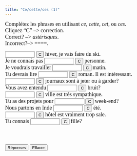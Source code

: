 ```yaml
---
title: "Ce/cette/ces (1)"
---
```


<p align=left><font face="Garamond" size="4">Complétez les phrases en utilisant 
        *ce,* *cette,* *cet,* ou *ces.* <br>
        Cliquez "C" --&gt; correction.<br>
        Correct? --&gt; *astérisques*. <br>
        Incorrect?--&gt; ====.</font></p>


<form action="" method=post>
              <font face="Garamond" size="4"> 
              <input size=9 name=item1>
              <input onClick="dasher(form.item1, 'Cet')" type=button value=C name=Button>
              hiver, je vais faire du ski.<br>
              Je ne connais pas 
              <input size=9 
name=item2>
              <input onClick="dasher(form.item2, 'cette')" type=button value=C name=Button>
              personne.<br>
              Je voudrais travailler 
              <input size=9 name=item3>
              <input onClick="dasher(form.item3, 'ce')" type=button value=C name=Button>
              matin.<br>
              Tu devrais lire 
              <input size=9 name=item4>
              <input onClick="dasher(form.item4, 'ce')" type=button value=C name=Button>
              roman. Il est intéressant.<br>
              <input size=9 name=item5>
              <input onClick="dasher(form.item5, 'Ces')" type=button value=C name=Button>
              journaux sont à jeter ou à garder?<br>
              Vous avez entendu 
              <input size=9 
      name=item6>
              <input onClick="dasher(form.item6, 'ce')" type=button value=C name=Button>
              bruit?<br>
              <input size=9 name=item7>
              <input onClick="dasher(form.item7, 'Cette')" type=button value=C name=Button>
              ville est très sympathique.<br>
              Tu as des projets pour 
              <input size=9 
      name=item8>
              <input onClick="dasher(form.item8, 'ce')" type=button value=C name=Button>
              week-end?<br>
              Nous partons en Inde 
              <input size=9 name=item9>
              <input onClick="dasher(form.item9, 'cet')" type=button value=C name=Button>
              été.<br>
              <input size=9 name=item10>
              <input onClick="dasher(form.item10, 'Cet')" type=button value=C name=Button>
              hôtel est vraiment trop sale. <br>
              Tu connais 
              <input size=9 name=item11>
              <input onClick="dasher(form.item11, 'cette')" type=button value=C name=Button>
              fille? <br>
              <br>
              <br>
              <br>
              <input onClick="form.item1.value='Cet';form.item2.value='cette';form.item3.value='ce';form.item4.value='ce';form.item5.value='Ces';form.item6.value='ce';form.item7.value='Cette';form.item8.value='ce';form.item9.value='cet';form.item10.value='Cet';form.item11.value='cette';" type=button value="Réponses" name=Button>
              <input onClick="form.item1.value='';form.item2.value='';form.item3.value='';form.item4.value='';form.item5.value='';form.item6.value='';form.item7.value='';form.item8.value='';form.item9.value='';form.item10.value='';form.item11.value='';" type=button value="Effacer" name=Button>
              </font> 
            </form>

<SCRIPT Language="JavaScript">
//  This code is based on George Mitrevski's original CLOZE code.  
//  Dennie Hoopingarner modified it to provide more detailed feedback about the user's responses, 
//  in a manner similar to the Dasher program.
//  You are welcome to use and modify this code, but please give credit where credit is due. 
//  Dennie Hoopingarner, Michigan State University  hooping4@msu.edu
//  Content by: Alison Murray Levine, University of Virginia, alevine@virginia.edu 
function dasher(Student, Correct) {
var studentAnswer = Student.value;
var correctAnswer = Correct;
result = ""
for (var c = 0; c< correctAnswer.length; c ++) {
	var CorrectX = correctAnswer.charAt(c);
	var StudentX = studentAnswer.charAt(c);
	if (CorrectX == StudentX) {
	result = result + CorrectX;
	}
	else {
	result = result +  "=";
	}
}
Student.value = result;
    if (studentAnswer == correctAnswer){
    Student.value = "*" + studentAnswer + "*";
    }
}

<!-- done hiding --></SCRIPT>
